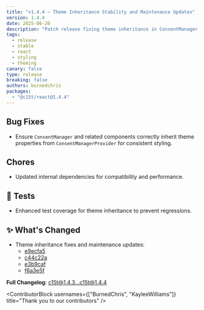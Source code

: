 ```yaml
---
title: "v1.4.4 — Theme Inheritance Stability and Maintenance Updates"
version: 1.4.4
date: 2025-06-26
description: "Patch release fixing theme inheritance in ConsentManager and related components, plus dependency updates and stronger tests to prevent regressions."
tags:
  - release
  - stable
  - react
  - styling
  - theming
canary: false
type: release
breaking: false
authors: burnedchris
packages:
  - "@c15t/react@1.4.4"
---
```


## Bug Fixes

- Ensure `ConsentManager` and related components correctly inherit theme properties from `ConsentManagerProvider` for consistent styling.

## Chores

- Updated internal dependencies for compatibility and performance.

## 🧪 Tests

- Enhanced test coverage for theme inheritance to prevent regressions.

## ✨ What's Changed

- Theme inheritance fixes and maintenance updates:
  - [e9ecfa5](https://github.com/c15t/c15t/commit/e9ecfa5cd9035fa8903fc6f1e7b13f3552c3e819)
  - [c44c22a](https://github.com/c15t/c15t/commit/c44c22a79f32ec9d3900856535a2256a9328463c)
  - [e3b9caf](https://github.com/c15t/c15t/commit/e3b9caf36611582f4955921ca3fb65c1ecbc4b1e)
  - [f6a3e5f](https://github.com/c15t/c15t/commit/f6a3e5fe6948fbf4b4a3d02fb3f09adca180bca2)

**Full Changelog**: [c15t@1.4.3...c15t@1.4.4](https://github.com/c15t/c15t/compare/c15t@1.4.3...c15t@1.4.4)

<ContributorBlock usernames={["BurnedChris", "KayleeWilliams"]} title="Thank you to our contributors" />


